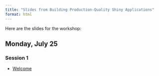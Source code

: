 ```yaml
---
title: "Slides from Building Production-Quality Shiny Applications"
format: html
---
```


Here are the slides for the workshop:

## Monday, July 25

### Session 1

* [Welcome](slides/welcome.qmd)